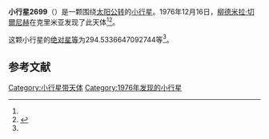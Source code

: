 {{Infobox planet
| bgcolour = #FFFFC0
| name = 2699 Kalinin
| symbol = 
| image = 
| caption = 
| discovery = yes
| discovery_ref = 
| discoverer = [[柳德米拉·切爾尼赫|柳德米拉·切爾尼赫]]
| discovery_site = [[克里米亚|克里米亚]] 
| discovered = 1976年12月16日
| designations = yes
| mp_name = 
| named_after = [[米哈伊尔·伊万诺维奇·加里宁|米哈伊尔·伊万诺维奇·加里宁]]
| alt_names = 1976 YX/ 1950 UH / 1978 EY6 / 1980 VB
| mp_category = [[主带小行星|主带小行星]]
| orbit_ref = <ref name="a">[http://ssd.jpl.nasa.gov/sbdb.cgi?sstr=2699 2699 Kalinin] {{Wayback|url=http://ssd.jpl.nasa.gov/sbdb.cgi?sstr=2699 |date=20201204092408 }}，小行星數據庫瀏覽器（JPL Small-Body Database Browser）－[[美国国家航空航天局|美国国家航空航天局]]喷气推进实验室</ref>
| epoch = 2456400.5 (2013年4月18日更新)
| aphelion = {{convert|3.08526126383165|AU|km|3|abbr=on|lk=out}}
| perihelion = {{convert|2.192665800970933|AU|km|3|abbr=on}}
| semimajor = {{convert|2.638963532401292|AU|km|3|abbr=on}}
| eccentricity = 0.169118567
| period = 1565.844063 [[日|日]]<br />4.29[[儒略年|儒略年]]
| avg_speed = 
| inclination = 16.12509691768384
| asc_node = 64.12487502822493
| mean_anomaly = 
| arg_peri = 294.5336647092744
| satellites = 
| physical_characteristics = yes
| dimensions = 
| mass = 
| density = 
| surface_grav = 
| escape_velocity = 
| sidereal_day = 
| axial_tilt = 
| pole_ecliptic_lat = 
| pole_ecliptic_lon = 
| albedo = 
| temperatures= 
| temp_name1 = 
| mean_temp_1 = 
| max_temp_1 = 
| temp_name2 = 
| max_temp_2 = 
| spectral_type = 
| abs_magnitude = 294.5336647092744
}}

'''小行星2699'''（{{lang-en|2699 Kalinin}}）是一颗围绕[[太阳|太阳]][[公转|公转]]的[[小行星|小行星]]。1976年12月16日，[[柳德米拉·切爾尼赫|柳德米拉·切爾尼赫]]在克里米亚发现了此天体<ref name="a" /><ref>{{cite news|title=小行星列表|url=http://cfa-www.harvard.edu/iau/lists/NumberedMPs.txt|accessdate=2013-07-08|newspaper=哈佛大学|archive-date=2008-05-17|archive-url=https://web.archive.org/web/20080517010638/http://cfa-www.harvard.edu/iau/lists/NumberedMPs.txt|dead-url=no}}</ref>。

这颗小行星的[[绝对星等|绝对星等]]为294.5336647092744等<ref name="a" />。

==参考文献==
{{reflist}}
{{Minor Planet Number|[[小行星2698|小行星2698]]|[[小行星2700|小行星2700]]}}

{{小天体}}

[[Category:小行星带天体|Category:小行星带天体]]
[[Category:1976年发现的小行星|Category:1976年发现的小行星]]

{{asteroid-stub}}
